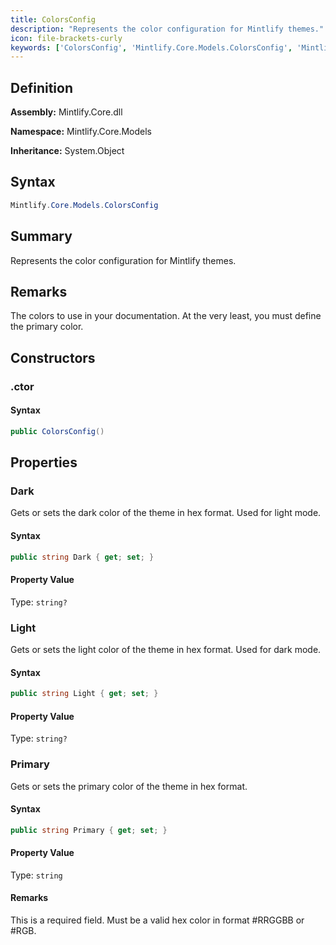 ```yaml
---
title: ColorsConfig
description: "Represents the color configuration for Mintlify themes."
icon: file-brackets-curly
keywords: ['ColorsConfig', 'Mintlify.Core.Models.ColorsConfig', 'Mintlify.Core.Models', 'class', 'System.Object']
---
```


## Definition

**Assembly:** Mintlify.Core.dll

**Namespace:** Mintlify.Core.Models

**Inheritance:** System.Object

## Syntax

```csharp
Mintlify.Core.Models.ColorsConfig
```

## Summary

Represents the color configuration for Mintlify themes.

## Remarks

The colors to use in your documentation. At the very least, you must define the primary color.

## Constructors

### .ctor

#### Syntax

```csharp
public ColorsConfig()
```

## Properties

### Dark

Gets or sets the dark color of the theme in hex format. Used for light mode.

#### Syntax

```csharp
public string Dark { get; set; }
```

#### Property Value

Type: `string?`

### Light

Gets or sets the light color of the theme in hex format. Used for dark mode.

#### Syntax

```csharp
public string Light { get; set; }
```

#### Property Value

Type: `string?`

### Primary

Gets or sets the primary color of the theme in hex format.

#### Syntax

```csharp
public string Primary { get; set; }
```

#### Property Value

Type: `string`

#### Remarks

This is a required field. Must be a valid hex color in format #RRGGBB or #RGB.

